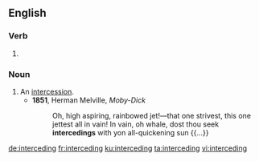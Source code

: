 ==English==

===Verb===
{{head|en|present participle}}

# {{present participle of|intercede|lang=en}}

===Noun===
{{en-noun}}

# An [[intercession]].
#* '''1851''', Herman Melville, ''Moby-Dick''
#*: Oh, high aspiring, rainbowed jet!—that one strivest, this one jettest all in vain! In vain, oh whale, dost thou seek '''intercedings''' with yon all-quickening sun {{...}}

[[de:interceding]]
[[fr:interceding]]
[[ku:interceding]]
[[ta:interceding]]
[[vi:interceding]]